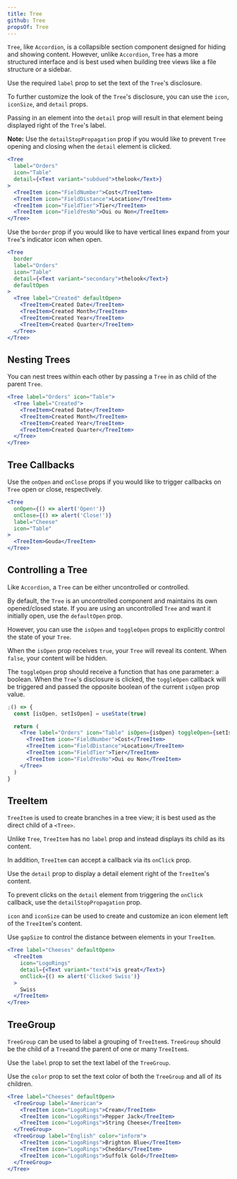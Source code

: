 ```yaml
---
title: Tree
github: Tree
propsOf: Tree
---
```



`Tree`, like `Accordion`, is a collapsible section component designed for hiding and showing content. However, unlike `Accordion`, `Tree` has a more structured interface and is best used when building tree views like a file structure or a sidebar.

Use the required `label` prop to set the text of the `Tree`'s disclosure.

To further customize the look of the `Tree`'s disclosure, you can use the `icon`, `iconSize`, and `detail` props.

Passing in an element into the `detail` prop will result in that element being displayed right of the `Tree`'s label.

**Note:** Use the `detailStopPropagation` prop if you would like to prevent `Tree` opening and closing when the `detail` element is clicked.

```jsx
<Tree
  label="Orders"
  icon="Table"
  detail={<Text variant="subdued">thelook</Text>}
>
  <TreeItem icon="FieldNumber">Cost</TreeItem>
  <TreeItem icon="FieldDistance">Location</TreeItem>
  <TreeItem icon="FieldTier">Tier</TreeItem>
  <TreeItem icon="FieldYesNo">Oui ou Non</TreeItem>
</Tree>
```

Use the `border` prop if you would like to have vertical lines expand from your `Tree`'s indicator icon when open.

```jsx
<Tree
  border
  label="Orders"
  icon="Table"
  detail={<Text variant="secondary">thelook</Text>}
  defaultOpen
>
  <Tree label="Created" defaultOpen>
    <TreeItem>Created Date</TreeItem>
    <TreeItem>Created Month</TreeItem>
    <TreeItem>Created Year</TreeItem>
    <TreeItem>Created Quarter</TreeItem>
  </Tree>
</Tree>
```

## Nesting Trees

You can nest trees within each other by passing a `Tree` in as child of the parent `Tree`.

```jsx
<Tree label="Orders" icon="Table">
  <Tree label="Created">
    <TreeItem>Created Date</TreeItem>
    <TreeItem>Created Month</TreeItem>
    <TreeItem>Created Year</TreeItem>
    <TreeItem>Created Quarter</TreeItem>
  </Tree>
</Tree>
```

## Tree Callbacks

Use the `onOpen` and `onClose` props if you would like to trigger callbacks on `Tree` open or close, respectively.

```jsx
<Tree
  onOpen={() => alert('Open!')}
  onClose={() => alert('Close!')}
  label="Cheese"
  icon="Table"
>
  <TreeItem>Gouda</TreeItem>
</Tree>
```

## Controlling a Tree

Like `Accordion`, a `Tree` can be either uncontrolled or controlled.

By default, the `Tree` is an uncontrolled component and maintains its own opened/closed state. If you are using an uncontrolled `Tree` and want it initially open, use the `defaultOpen` prop.

However, you can use the `isOpen` and `toggleOpen` props to explicitly control the state of your `Tree`.

When the `isOpen` prop receives `true`, your `Tree` will reveal its content. When `false`, your content will be hidden.

The `toggleOpen` prop should receive a function that has one parameter: a boolean. When the `Tree`'s disclosure is clicked, the `toggleOpen` callback will be triggered and passed the opposite boolean of the current `isOpen` prop value.

```jsx
;() => {
  const [isOpen, setIsOpen] = useState(true)

  return (
    <Tree label="Orders" icon="Table" isOpen={isOpen} toggleOpen={setIsOpen}>
      <TreeItem icon="FieldNumber">Cost</TreeItem>
      <TreeItem icon="FieldDistance">Location</TreeItem>
      <TreeItem icon="FieldTier">Tier</TreeItem>
      <TreeItem icon="FieldYesNo">Oui ou Non</TreeItem>
    </Tree>
  )
}
```

## TreeItem

<Props of="TreeItem" />

`TreeItem` is used to create branches in a tree view; it is best used as the direct child of a `<Tree>`.

Unlike `Tree`, `TreeItem` has no `label` prop and instead displays its child as its content.

In addition, `TreeItem` can accept a callback via its `onClick` prop.

Use the `detail` prop to display a detail element right of the `TreeItem`'s content.

To prevent clicks on the `detail` element from triggering the `onClick` callback, use the `detailStopPropagation` prop.

`icon` and `iconSize` can be used to create and customize an icon element left of the `TreeItem`'s content.

Use `gapSize` to control the distance between elements in your `TreeItem`.

```jsx
<Tree label="Cheeses" defaultOpen>
  <TreeItem
    icon="LogoRings"
    detail={<Text variant="text4">is great</Text>}
    onClick={() => alert('Clicked Swiss')}
  >
    Swiss
  </TreeItem>
</Tree>
```

## TreeGroup

<Props of="TreeGroup" />

`TreeGroup` can be used to label a grouping of `TreeItem`s. `TreeGroup` should be the child of a `Tree`and the parent of one or many `TreeItem`s.

Use the `label` prop to set the text label of the `TreeGroup`.

Use the `color` prop to set the text color of both the `TreeGroup` and all of its children.

```jsx
<Tree label="Cheeses" defaultOpen>
  <TreeGroup label="American">
    <TreeItem icon="LogoRings">Cream</TreeItem>
    <TreeItem icon="LogoRings">Pepper Jack</TreeItem>
    <TreeItem icon="LogoRings">String Cheese</TreeItem>
  </TreeGroup>
  <TreeGroup label="English" color="inform">
    <TreeItem icon="LogoRings">Brighton Blue</TreeItem>
    <TreeItem icon="LogoRings">Cheddar</TreeItem>
    <TreeItem icon="LogoRings">Suffolk Gold</TreeItem>
  </TreeGroup>
</Tree>
```
